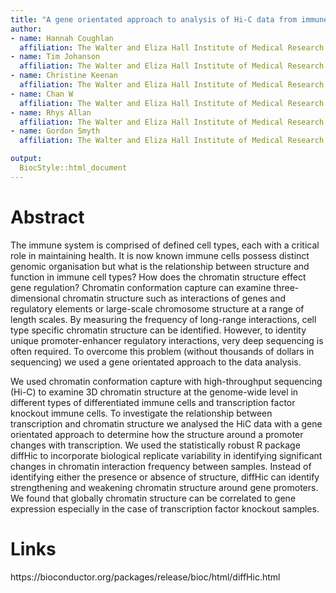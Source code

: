 ```yaml
---
title: "A gene orientated approach to analysis of Hi-C data from immune cells."
author:
- name: Hannah Coughlan
  affiliation: The Walter and Eliza Hall Institute of Medical Research
- name: Tim Johanson 
  affiliation: The Walter and Eliza Hall Institute of Medical Research
- name: Christine Keenan 
  affiliation: The Walter and Eliza Hall Institute of Medical Research
- name: Chan W
  affiliation: The Walter and Eliza Hall Institute of Medical Research
- name: Rhys Allan
  affiliation: The Walter and Eliza Hall Institute of Medical Research
- name: Gordon Smyth
  affiliation: The Walter and Eliza Hall Institute of Medical Research

output:
  BiocStyle::html_document
---
```


# Abstract

The immune system is comprised of defined cell types, each with a critical role in maintaining health. It is now known immune cells possess distinct genomic organisation but what is the relationship between structure and function in immune cell types? How does the chromatin structure effect gene regulation?
Chromatin conformation capture can examine three-dimensional chromatin structure such as interactions of genes and regulatory elements or large-scale chromosome structure at a range of length scales. By measuring the frequency of long-range interactions, cell type specific chromatin structure can be identified. However, to identity unique promoter-enhancer regulatory interactions, very deep sequencing is often required. To overcome this problem (without thousands of dollars in sequencing) we used a gene orientated approach to the data analysis. 

We used chromatin conformation capture with high-throughput sequencing (Hi-C) to examine 3D chromatin structure at the genome-wide level in different types of differentiated immune cells and transcription factor knockout immune cells. To investigate the relationship between transcription and chromatin structure we analysed the HiC data with a gene orientated approach to determine how the structure around a promoter changes with transcription. We used the statistically robust R package diffHic to incorporate biological replicate variability in identifying significant changes in chromatin interaction frequency between samples. Instead of identifying either the presence or absence of structure, diffHic can identify strengthening and weakening chromatin structure around gene promoters. We found that globally chromatin structure can be correlated to gene expression especially in the case of transcription factor knockout samples.  

# Links

https://bioconductor.org/packages/release/bioc/html/diffHic.html